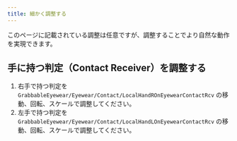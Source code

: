 ```yaml
---
title: 細かく調整する
---
```


このページに記載されている調整は任意ですが、調整することでより自然な動作を実現できます。

## 手に持つ判定（Contact Receiver）を調整する

1. 右手で持つ判定を `GrabbableEyewear/Eyewear/Contact/LocalHandROnEyewearContactRcv` の移動、回転、スケールで調整してください。
2. 左手で持つ判定を `GrabbableEyewear/Eyewear/Contact/LocalHandLOnEyewearContactRcv` の移動、回転、スケールで調整してください。
